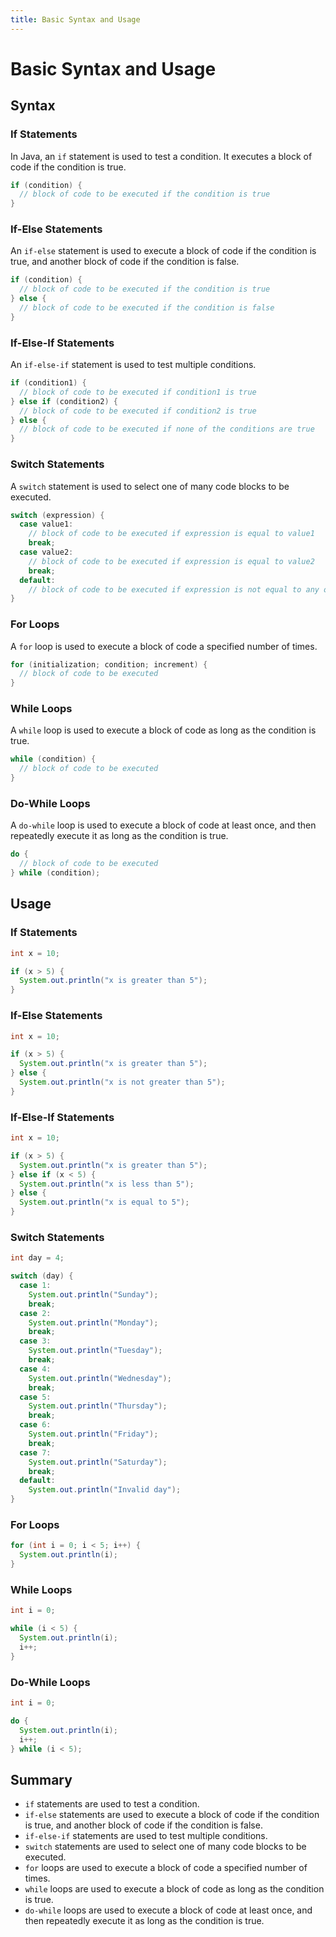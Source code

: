 ```yaml
---
title: Basic Syntax and Usage
---
```


# Basic Syntax and Usage

## Syntax

### If Statements

In Java, an `if` statement is used to test a condition. It executes a block of code if the condition is true.

```java
if (condition) {
  // block of code to be executed if the condition is true
}
```

### If-Else Statements

An `if-else` statement is used to execute a block of code if the condition is true, and another block of code if the condition is false.

```java
if (condition) {
  // block of code to be executed if the condition is true
} else {
  // block of code to be executed if the condition is false
}
```

### If-Else-If Statements

An `if-else-if` statement is used to test multiple conditions.

```java
if (condition1) {
  // block of code to be executed if condition1 is true
} else if (condition2) {
  // block of code to be executed if condition2 is true
} else {
  // block of code to be executed if none of the conditions are true
}
```

### Switch Statements

A `switch` statement is used to select one of many code blocks to be executed.

```java
switch (expression) {
  case value1:
    // block of code to be executed if expression is equal to value1
    break;
  case value2:
    // block of code to be executed if expression is equal to value2
    break;
  default:
    // block of code to be executed if expression is not equal to any of the values
}
```

### For Loops

A `for` loop is used to execute a block of code a specified number of times.

```java
for (initialization; condition; increment) {
  // block of code to be executed
}
```

### While Loops

A `while` loop is used to execute a block of code as long as the condition is true.

```java
while (condition) {
  // block of code to be executed
}
```

### Do-While Loops

A `do-while` loop is used to execute a block of code at least once, and then repeatedly execute it as long as the condition is true.

```java
do {
  // block of code to be executed
} while (condition);
```

## Usage

### If Statements

```java
int x = 10;

if (x > 5) {
  System.out.println("x is greater than 5");
}
```

### If-Else Statements

```java
int x = 10;

if (x > 5) {
  System.out.println("x is greater than 5");
} else {
  System.out.println("x is not greater than 5");
}
```

### If-Else-If Statements

```java
int x = 10;

if (x > 5) {
  System.out.println("x is greater than 5");
} else if (x < 5) {
  System.out.println("x is less than 5");
} else {
  System.out.println("x is equal to 5");
}
```

### Switch Statements

```java
int day = 4;

switch (day) {
  case 1:
    System.out.println("Sunday");
    break;
  case 2:
    System.out.println("Monday");
    break;
  case 3:
    System.out.println("Tuesday");
    break;
  case 4:
    System.out.println("Wednesday");
    break;
  case 5:
    System.out.println("Thursday");
    break;
  case 6:
    System.out.println("Friday");
    break;
  case 7:
    System.out.println("Saturday");
    break;
  default:
    System.out.println("Invalid day");
}
```

### For Loops

```java
for (int i = 0; i < 5; i++) {
  System.out.println(i);
}
```

### While Loops

```java
int i = 0;

while (i < 5) {
  System.out.println(i);
  i++;
}
```

### Do-While Loops

```java
int i = 0;

do {
  System.out.println(i);
  i++;
} while (i < 5);
```

## Summary

- `if` statements are used to test a condition.
- `if-else` statements are used to execute a block of code if the condition is true, and another block of code if the condition is false.
- `if-else-if` statements are used to test multiple conditions.
- `switch` statements are used to select one of many code blocks to be executed.
- `for` loops are used to execute a block of code a specified number of times.
- `while` loops are used to execute a block of code as long as the condition is true.
- `do-while` loops are used to execute a block of code at least once, and then repeatedly execute it as long as the condition is true.
